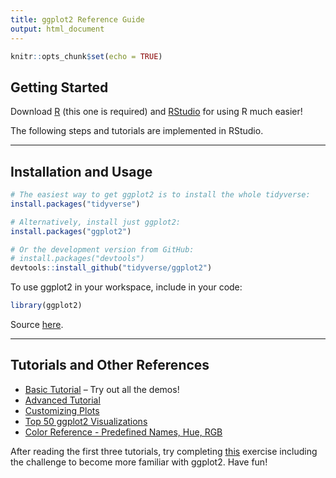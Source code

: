 ```yaml
---
title: ggplot2 Reference Guide
output: html_document
---
```


```r
knitr::opts_chunk$set(echo = TRUE)
```

## Getting Started

Download [R](https://www.r-project.org/about.html) (this one is required) and [RStudio](https://rstudio.com/products/rstudio/download/) for using R much easier!

The following steps and tutorials are implemented in RStudio.

***

## Installation and Usage

```r
# The easiest way to get ggplot2 is to install the whole tidyverse:
install.packages("tidyverse")

# Alternatively, install just ggplot2:
install.packages("ggplot2")

# Or the development version from GitHub:
# install.packages("devtools")
devtools::install_github("tidyverse/ggplot2")
```

To use ggplot2 in your workspace, include in your code:

```r
library(ggplot2)
```

Source [here](https://ggplot2.tidyverse.org/).

***

## Tutorials and Other References

* [Basic Tutorial](http://r-statistics.co/ggplot2-Tutorial-With-R.html) -- Try out all the demos!
* [Advanced Tutorial](http://r-statistics.co/Complete-Ggplot2-Tutorial-Part1-With-R-Code.html)
* [Customizing Plots](http://r-statistics.co/Complete-Ggplot2-Tutorial-Part2-Customizing-Theme-With-R-Code.html)
* [Top 50 ggplot2 Visualizations](http://r-statistics.co/Top50-Ggplot2-Visualizations-MasterList-R-Code.html)
* [Color Reference - Predefined Names, Hue, RGB](http://sape.inf.usi.ch/quick-reference/ggplot2/colour)

After reading the first three tutorials, try completing [this](https://sohumdatta.github.io/pcari-sp20/handouts/Exercises2_handout1.html) exercise including the challenge to become more familiar with ggplot2. Have fun!
